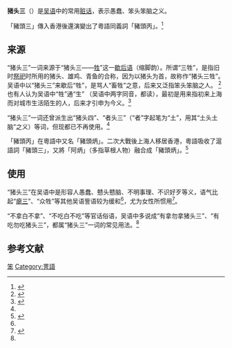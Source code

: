 '''猪头三'''（{{Sha|p1=zzydhouse|ipa=[tsɿ̋dɤ̄sᴇ᷆]|ref=1}}）是[[吴语|吴语]]中的常用[[脏话|脏话]]，表示愚蠢、笨头笨脑之义。

「豬頭三」傳入香港後還演變出了粵語同義詞「豬頭丙」。<ref>{{Cite web |url=http://www.dgslw.net/a/yuanchuangshalong/2014/0603/9004.html |title=“猪头丙”的由来 |access-date=2018-03-09 |archive-url=https://web.archive.org/web/20180309120445/http://www.dgslw.net/a/yuanchuangshalong/2014/0603/9004.html |archive-date=2018-03-09 |dead-url=yes }}</ref>

== 来源 ==
“猪头三”一词来源于“猪头三——[[牺牲|牲]]”这一[[歇后语|歇后语]]（缩脚韵）。所谓“三牲”，是指旧时[[祭祀|祭祀]]时所用的猪头、雄鸡、青鱼的合称，因为以猪头为首，故称作“猪头三牲”。吴语中以“猪头三”来歇后“牲”，是骂人“畜牲”之意，后来又泛指笨头笨脑之人。 <ref name="wzx">{{cite book|title=《上海俗语图说》|author=汪仲贤|publisher=上海大学出版社|year=2004}}</ref>也有人认为吴语中“牲”通“生” （吴语中两字同音，都读{{IPA-wuu|sã}}），最初是用来指初来上海而对城市生活陌生的人，后来才引申为今义。<ref name="xly">{{cite book|title=《上海闲话碎语》|author=薛理勇|publisher=上海辞书出版社|year=2005}}</ref>

“猪头三”一词还曾派生出“猪头四”、“者头三”（“者”字起笔为“土”，用其“土头土脑”之义）等词，但现都已不再使用。<ref name="xly" />

「豬頭丙」在粵語中又名「豬頭炳」。二次大戰後上海人移居香港，粵語吸收了滬語詞「豬頭三」，又將「阿炳」（多指草根人物）融合成「豬頭炳」。<ref>{{Cite web |url=http://silverylines.blogspot.ca/2016/10/blog-post_11.html |title=從「雞」和「豬頭炳」看粵語之生猛  |access-date=2018-03-09 |archive-date=2018-03-09 |archive-url=https://web.archive.org/web/20180309182735/http://silverylines.blogspot.ca/2016/10/blog-post_11.html |dead-url=no }}</ref>

== 使用 ==
“猪头三”在吴语中是形容人愚蠢、戆头戆脑、不明事理、不识好歹等义，语气比起“[[瘪三|瘪三]]”、“众牲”等其他吴语訾语较为缓和<ref name="wzx" />，尤为女性所惯用<ref name="scz">{{cite journal|title=上海话中的“猪”|author=申持中|journal=食品与生活|year=2004|issue=3}}</ref>。

“不拿白不拿”、“不吃白不吃”等官话俗语，吴语中多说成“有拿勿拿猪头三”、“有吃勿吃猪头三”，都属“猪头三”一词的常见用法。<ref name="scz" />

== 参考文献 ==
{{Wiktionary}}
{{Reflist}}

[[Category:吴语词汇|笨]]
[[Category:詈語|Category:詈語]]
